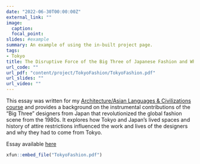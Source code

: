```yaml
---
date: "2022-06-30T00:00:00Z"
external_link: ""
image:
  caption: 
  focal_point: 
slides: #example
summary: An example of using the in-built project page.
tags:
- Tokyo
title: The Disruptive Force of the Big Three of Japanese Fashion and Why They Had to Emerge from Tokyo
url_code: ""
url_pdf: "content/project/TokyoFashion/TokyoFashion.pdf"
url_slides: ""
url_video: ""
---
```


This essay was written for my [Architecture/Asian Languages & Civilizations course](https://www.amherst.edu/academiclife/departments/courses/2122S/ASLC/ASLC-220-2122S) and provides a background on the instrumental contributions of the "Big Three" designers from Japan that revolutionized the global fashion scene from the 1980s. It explores how Tokyo and Japan's lived spaces and history of attire restrictions influenced the work and lives of the designers and why they had to come from Tokyo. 

Essay available [here](TokyoFashion.pdf)
```r
xfun::embed_file("TokyoFashion.pdf")
```



